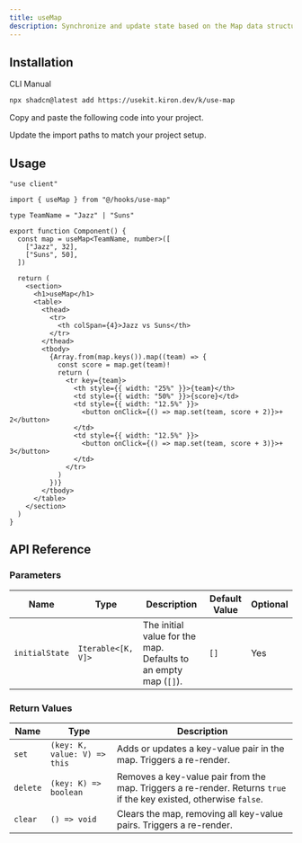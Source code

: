 ```yaml
---
title: useMap
description: Synchronize and update state based on the Map data structure with useMap.
---
```


## Installation

<Tabs defaultValue="cli">

<TabsList>
  <TabsTrigger value="cli">CLI</TabsTrigger>
  <TabsTrigger value="manual">Manual</TabsTrigger>
</TabsList>

<TabsContent value="cli">

```bash
npx shadcn@latest add https://usekit.kiron.dev/k/use-map
```

</TabsContent>

<TabsContent value="manual">

<Steps>

<Step>Copy and paste the following code into your project.</Step>

<ComponentSource name="use-map" />

<Step>Update the import paths to match your project setup.</Step>

</Steps>

</TabsContent>

</Tabs>

## Usage

```tsx {3, 8-11}
"use client"

import { useMap } from "@/hooks/use-map"

type TeamName = "Jazz" | "Suns"

export function Component() {
  const map = useMap<TeamName, number>([
    ["Jazz", 32],
    ["Suns", 50],
  ])

  return (
    <section>
      <h1>useMap</h1>
      <table>
        <thead>
          <tr>
            <th colSpan={4}>Jazz vs Suns</th>
          </tr>
        </thead>
        <tbody>
          {Array.from(map.keys()).map((team) => {
            const score = map.get(team)!
            return (
              <tr key={team}>
                <th style={{ width: "25%" }}>{team}</th>
                <td style={{ width: "50%" }}>{score}</td>
                <td style={{ width: "12.5%" }}>
                  <button onClick={() => map.set(team, score + 2)}>+ 2</button>
                </td>
                <td style={{ width: "12.5%" }}>
                  <button onClick={() => map.set(team, score + 3)}>+ 3</button>
                </td>
              </tr>
            )
          })}
        </tbody>
      </table>
    </section>
  )
}
```

## API Reference

### Parameters

| Name           | Type               | Description                                                     | Default Value | Optional |
| -------------- | ------------------ | --------------------------------------------------------------- | ------------- | -------- |
| `initialState` | `Iterable<[K, V]>` | The initial value for the map. Defaults to an empty map (`[]`). | `[]`          | Yes      |

### Return Values

| Name     | Type                         | Description                                                                                                        |
| -------- | ---------------------------- | ------------------------------------------------------------------------------------------------------------------ |
| `set`    | `(key: K, value: V) => this` | Adds or updates a key-value pair in the map. Triggers a re-render.                                                 |
| `delete` | `(key: K) => boolean`        | Removes a key-value pair from the map. Triggers a re-render. Returns `true` if the key existed, otherwise `false`. |
| `clear`  | `() => void`                 | Clears the map, removing all key-value pairs. Triggers a re-render.                                                |
